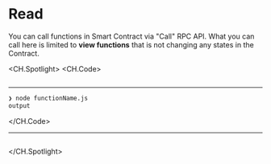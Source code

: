 # Read
You can call functions in Smart Contract via "Call" RPC API. What you can call here is limited to **view functions** that is not changing any states in the Contract.

<CH.Spotlight>
<CH.Code>

```js functionName.js


```




---
```zsh output
❯ node functionName.js
output
```
</CH.Code>






---



```js functionName.js focus=1

```


</CH.Spotlight>
